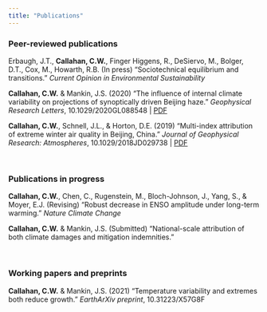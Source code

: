 ```yaml
---
title: "Publications"
---
```


### Peer-reviewed publications

Erbaugh, J.T., **Callahan, C.W.**, Finger Higgens, R., DeSiervo, M., Bolger, D.T., Cox, M., Howarth, R.B. (In press) “Sociotechnical equilibrium and transitions.” *Current Opinion in Environmental Sustainability*

**Callahan, C.W.** & Mankin, J.S. (2020) “The influence of internal climate variability on projections of synoptically driven Beijing haze.” *Geophysical Research Letters*, 10.1029/2020GL088548 | <a href="ccallahan45.github.io/pdfs/Callahan-and-Mankin-GRL-2020.pdf" target="_blank">PDF</a>

**Callahan, C.W.**, Schnell, J.L., & Horton, D.E. (2019) “Multi-index attribution of extreme winter air quality in Beijing, China.” *Journal of Geophysical Research: Atmospheres*, 10.1029/2018JD029738 | <a href="ccallahan45.github.io/pdfs/Callahan-et-al-JGR-2019.pdf" target="_blank">PDF</a>

&nbsp;

### Publications in progress

**Callahan, C.W.**, Chen, C., Rugenstein, M., Bloch-Johnson, J., Yang, S., & Moyer, E.J. (Revising) “Robust decrease in ENSO amplitude under long-term warming.” *Nature Climate Change*

**Callahan, C.W.** & Mankin, J.S. (Submitted) “National-scale attribution of both climate damages and mitigation indemnities.”

&nbsp;

### Working papers and preprints

**Callahan, C.W.** & Mankin, J.S. (2021) “Temperature variability and extremes both reduce growth.” *EarthArXiv preprint*, 10.31223/X57G8F